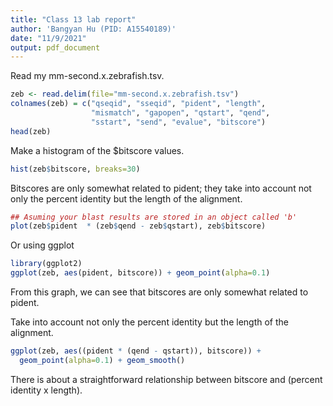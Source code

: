 ```yaml
---
title: "Class 13 lab report"
author: 'Bangyan Hu (PID: A15540189)'
date: "11/9/2021"
output: pdf_document
---
```


Read my mm-second.x.zebrafish.tsv.

```r
zeb <- read.delim(file="mm-second.x.zebrafish.tsv")
colnames(zeb) = c("qseqid", "sseqid", "pident", "length",
                  "mismatch", "gapopen", "qstart", "qend", 
                  "sstart", "send", "evalue", "bitscore")
head(zeb)
```

Make a histogram of the \$bitscore values.

```r
hist(zeb$bitscore, breaks=30)
```

Bitscores are only somewhat related to pident; they take into account not only the percent identity but the length of the alignment.

```r
## Asuming your blast results are stored in an object called 'b'
plot(zeb$pident  * (zeb$qend - zeb$qstart), zeb$bitscore)
```

Or using ggplot

```r
library(ggplot2)
ggplot(zeb, aes(pident, bitscore)) + geom_point(alpha=0.1) 
```

From this graph, we can see that bitscores are only somewhat related to pident.

Take into account not only the percent identity but the length of the alignment.

```r
ggplot(zeb, aes((pident * (qend - qstart)), bitscore)) + 
  geom_point(alpha=0.1) + geom_smooth()
```

There is about a straightforward relationship between bitscore and (percent identity x length).
